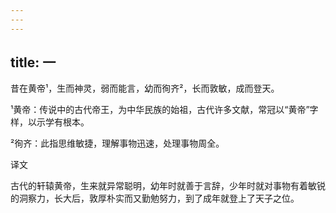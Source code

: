 ```yaml
---
---
---
```

title: 一
---




昔在黄帝¹，生而神灵，弱而能言，幼而徇齐²，长而敦敏，成而登天。

¹黄帝：传说中的古代帝王，为中华民族的始祖，古代许多文献，常冠以“黄帝”字样，以示学有根本。

²徇齐：此指思维敏捷，理解事物迅速，处理事物周全。

译文

古代的轩辕黄帝，生来就异常聪明，幼年时就善于言辞，少年时就对事物有着敏锐的洞察力，长大后，敦厚朴实而又勤勉努力，到了成年就登上了天子之位。